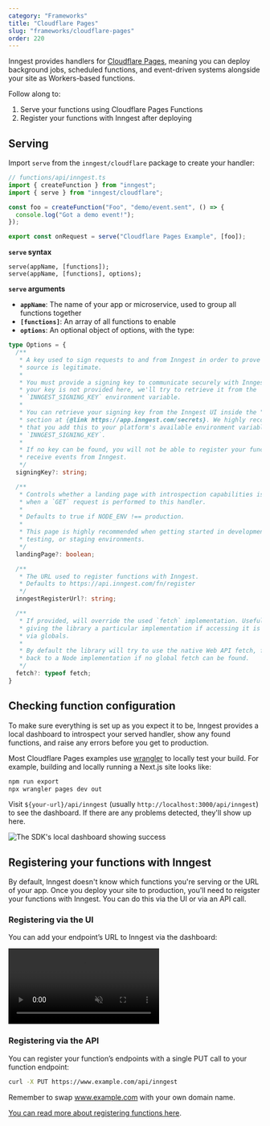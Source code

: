 ```yaml
---
category: "Frameworks"
title: "Cloudflare Pages"
slug: "frameworks/cloudflare-pages"
order: 220
---
```

Inngest provides handlers for [Cloudflare Pages](https://pages.cloudflare.com/), meaning you can deploy background jobs, scheduled functions, and event-driven systems alongside your site as Workers-based functions.

Follow along to:

1. Serve your functions using Cloudflare Pages Functions
2. Register your functions with Inngest after deploying

## Serving

Import `serve` from the `inngest/cloudflare` package to create your handler:

```ts twoslash
// functions/api/inngest.ts
import { createFunction } from "inngest";
import { serve } from "inngest/cloudflare";

const foo = createFunction("Foo", "demo/event.sent", () => {
  console.log("Got a demo event!");
});

export const onRequest = serve("Cloudflare Pages Example", [foo]);
```

**`serve` syntax**

```
serve(appName, [functions]);
serve(appName, [functions], options);
```

**`serve` arguments**

- **`appName`**:  The name of your app or microservice, used to group all functions together
- **`[functions]`**: An array of all functions to enable
- **`options`**: An optional object of options, with the type:

```ts
type Options = {
  /**
   * A key used to sign requests to and from Inngest in order to prove that the
   * source is legitimate.
   *
   * You must provide a signing key to communicate securely with Inngest. If
   * your key is not provided here, we'll try to retrieve it from the
   * `INNGEST_SIGNING_KEY` environment variable.
   *
   * You can retrieve your signing key from the Inngest UI inside the "Secrets"
   * section at {@link https://app.inngest.com/secrets}. We highly recommend
   * that you add this to your platform's available environment variables as
   * `INNGEST_SIGNING_KEY`.
   *
   * If no key can be found, you will not be able to register your functions or
   * receive events from Inngest.
   */
  signingKey?: string;

  /**
   * Controls whether a landing page with introspection capabilities is shown
   * when a `GET` request is performed to this handler.
   *
   * Defaults to true if NODE_ENV !== production.
   *
   * This page is highly recommended when getting started in development,
   * testing, or staging environments.
   */
  landingPage?: boolean;

  /**
   * The URL used to register functions with Inngest.
   * Defaults to https://api.inngest.com/fn/register
   */
  inngestRegisterUrl?: string;

  /**
   * If provided, will override the used `fetch` implementation. Useful for
   * giving the library a particular implementation if accessing it is not done
   * via globals.
   *
   * By default the library will try to use the native Web API fetch, falling
   * back to a Node implementation if no global fetch can be found.
   */
  fetch?: typeof fetch;
}
```

## Checking function configuration

To make sure everything is set up as you expect it to be, Inngest provides a local dashboard to introspect your served handler, show any found functions, and raise any errors before you get to production.

Most Cloudflare Pages examples use [wrangler](https://www.npmjs.com/package/wrangler) to locally test your build. For example, building and locally running a Next.js site looks like:

```sh
npm run export
npx wrangler pages dev out
```

Visit `${your-url}/api/inngest` (usually `http://localhost:3000/api/inngest`) to see the dashboard. If there are any problems detected, they'll show up here.

![The SDK's local dashboard showing success](/assets/docs/sdk/landing.png)

## Registering your functions with Inngest

By default, Inngest doesn't know which functions you're serving or the URL of your app. Once you
deploy your site to production, you'll need to reigster your functions with Inngest.  You can do
this via the UI or via an API call.

### Registering via the UI

You can add your endpoint’s URL to Inngest via the dashboard:

<video controls autoPlay loop muted>
  <source
    src="/assets/docs/sdk-deploy.mp4"
    type="video/mp4"
  />
</video>

### Registering via the API

You can register your function’s endpoints with a single PUT call to your function endpoint:

```bash
curl -X PUT https://www.example.com/api/inngest
```

Remember to swap www.example.com with your own domain name.


[You can read more about registering functions here](/docs/deploy#registering-live-functions-with-inngest).
